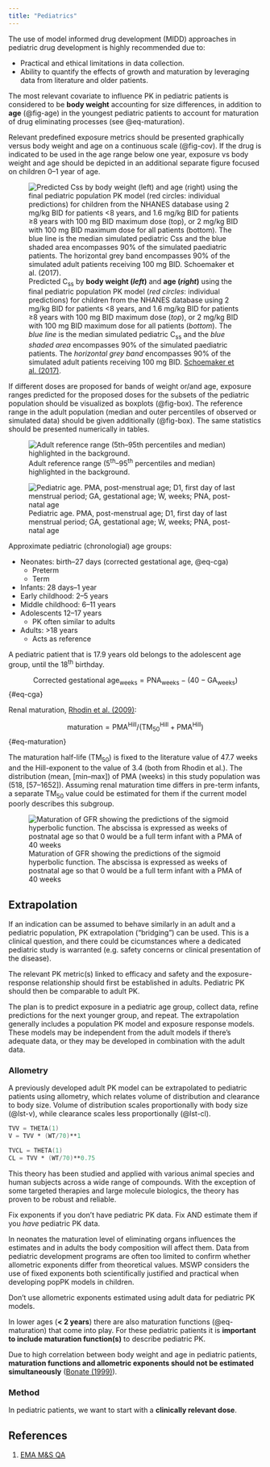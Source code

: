 ```yaml
---
title: "Pediatrics"
---
```


The use of model informed drug development (MIDD) approaches in pediatric drug development is highly recommended due to:

* Practical and ethical limitations in data collection.
* Ability to quantify the effects of growth and maturation by leveraging data from literature and older patients.

The most relevant covariate to influence PK in pediatric patients is considered to be **body weight** accounting for size differences, in addition to **age** (@fig-age) in the youngest pediatric patients to account for maturation of drug eliminating processes (see @eq-maturation).

Relevant predefined exposure metrics should be presented graphically versus body weight and age on a continuous scale (@fig-cov).
If the drug is indicated to be used in the age range below one year, exposure vs body weight and age should be depicted in an additional separate figure focused on children 0--1 year of age.

![Predicted C~ss~ by **body weight (*left*)** and **age (*right*)** using the final pediatric population PK model (*red circles*: individual predictions) for children from the NHANES database using 2 mg/kg BID for patients <8 years, and 1.6 mg/kg BID for patients ≥8 years with 100 mg BID maximum dose (*top*), or 2 mg/kg BID with 100 mg BID maximum dose for all patients (*bottom*). The *blue line* is the median simulated pediatric C~ss~ and the *blue shaded area* encompasses 90% of the simulated paediatric patients. The *horizontal grey band* encompasses 90% of the simulated adult patients receiving 100 mg BID. [Schoemaker et al. (2017)](https://doi.org/10.1007/s00228-017-2230-6).](pediatric-cov.png){#fig-cov}

If different doses are proposed for bands of weight or/and age, exposure ranges predicted for the proposed doses for the subsets of the pediatric population should be visualized as boxplots (@fig-box).
The reference range in the adult population (median and outer percentiles of observed or simulated data) should be given additionally (@fig-box).
The same statistics should be presented numerically in tables.

![Adult reference range (5^th^--95^th^ percentiles and median) highlighted in the background.](pediatric-box.png){#fig-box}

![Pediatric age. PMA, post-menstrual age; D1, first day of last menstrual period; GA, gestational age; W, weeks; PNA, post-natal age](pediatric-age.png){#fig-age}

Approximate pediatric (chronologial) age groups:

* Neonates: birth--27 days (corrected gestational age, @eq-cga)
    * Preterm
    * Term
* Infants: 28 days--1 year
* Early childhood: 2--5 years
* Middle childhood: 6--11 years
* Adolescents 12--⁠17 years
    * PK often similar to adults
* Adults: >18 years
    * Acts as reference

:::{.callout-note}
A pediatric patient that is 17.9 years old belongs to the adolescent age group, until the 18^th^ birthday.
:::

$$
\text{Corrected gestational age}_\text{weeks} = \text{PNA}_\text{weeks} - (40 - \text{GA}_\text{weeks})
$$ {#eq-cga}

Renal maturation, [Rhodin et al. (2009)](https://doi.org/10.1007/s00467-008-0997-5):

$$
\text{maturation} = \text{PMA}^\text{Hill} / (\text{TM}_{50}^\text{Hill} + \text{PMA}^\text{Hill})
$$ {#eq-maturation}

The maturation half-life (TM~50~) is fixed to the literature value of 47.7 weeks and the Hill-exponent to the value of 3.4 (both from Rhodin et al.).
The distribution (mean, [min--max]) of PMA (weeks) in this study population was (518, [57--1652]).
Assuming renal maturation time differs in pre-term infants, a separate TM~50~ value could be estimated for them if the current model poorly describes this subgroup.

![Maturation of GFR showing the predictions of the sigmoid hyperbolic function. The abscissa is expressed as weeks of postnatal age so that 0 would be a full term infant with a PMA of 40 weeks](pediatric-gfr.png){#fig-gfr}

## Extrapolation

If an indication can be assumed to behave similarly in an adult and a pediatric population, PK extrapolation ("bridging") can be used.
This is a clinical question, and there could be cicumstances where a dedicated pediatric study is warranted (e.g. safety concerns or clinical presentation of the disease).

The relevant PK metric(s) linked to efficacy and safety and the exposure-response relationship should first be established in adults.
Pediatric PK should then be comparable to adult PK.

The plan is to predict exposure in a pediatric age group, collect data, refine predictions for the next younger group, and repeat.
The extrapolation generally includes a population PK model and exposure response models.
These models may be independent from the adult models if there's adequate data, or they may be developed in combination with the adult data.

### Allometry

A previously developed adult PK model can be extrapolated to pediatric patients using allometry, which relates volume of distribution and clearance to body size.
Volume of distribution scales proportionally with body size (@lst-v), while clearance scales less proportionally (@lst-cl).

```verilog {#lst-v}
TVV = THETA(1)
V = TVV * (WT/70)**1
```

```verilog {#lst-cl}
TVCL = THETA(1)
CL = TVV * (WT/70)**0.75
```

This theory has been studied and applied with various animal species and human subjects across a wide range of compounds.
With the exception of some targeted therapies and large molecule biologics, the theory has proven to be robust and reliable.

::: {.callout-tip title="Fix exponents, or estimate?"}
Fix exponents if you don't have pediatric PK data.
Fix AND estimate them if you *have* pediatric PK data.
:::

In neonates the maturation level of eliminating organs influences the estimates and in adults the body composition will affect them.
Data from pediatric development programs are often too limited to confirm whether allometric exponents differ from theoretical values.
MSWP considers the use of fixed exponents both scientifically justified and practical when developing popPK models in children.

::: {.callout-important}
Don't use allometric exponents estimated using adult data for pediatric PK models.
:::

In lower ages (**< 2 years**) there are also maturation functions (@eq-maturation) that come into play.
For these pediatric patients it is **important to include maturation function(s)** to describe pediatric PK.

Due to high correlation between body weight and age in pediatric patients, **maturation functions and allometric exponents should not be estimated simultaneously** ([Bonate (1999)](https://doi.org/10.1023/a:1018828709196)).

### Method

In pediatric patients, we want to start with a **clinically relevant dose**.

## References

1. [EMA M&S QA](https://www.ema.europa.eu/en/human-regulatory-overview/research-and-development/scientific-guidelines/clinical-pharmacology-and-pharmacokinetics/modelling-and-simulation-questions-and-answers)
